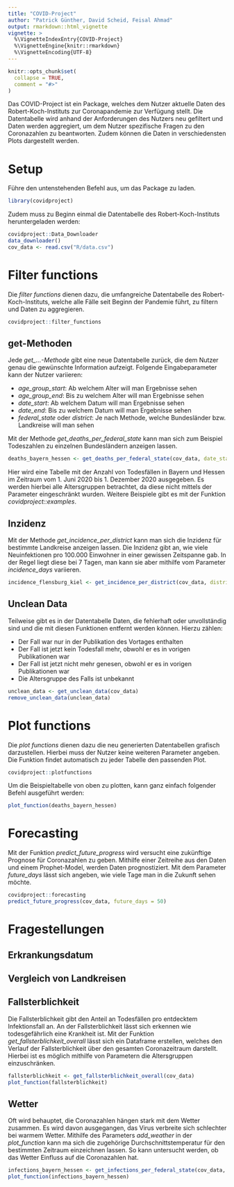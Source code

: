 ```yaml
---
title: "COVID-Project"
author: "Patrick Günther, David Scheid, Feisal Ahmad"
output: rmarkdown::html_vignette
vignette: >
  %\VignetteIndexEntry{COVID-Project}
  %\VignetteEngine{knitr::rmarkdown}
  %\VignetteEncoding{UTF-8}
---
```


```r
knitr::opts_chunk$set(
  collapse = TRUE,
  comment = "#>"
)
```
Das COVID-Project ist ein Package, welches dem Nutzer aktuelle Daten des Robert-Koch-Instituts zur Coronapandemie zur Verfügung stellt. Die Datentabelle wird anhand der Anforderungen des Nutzers neu gefiltert und Daten werden aggregiert, um dem Nutzer spezifische Fragen zu den Coronazahlen zu beantworten. Zudem können die Daten in verschiedensten Plots dargestellt werden.

# Setup

Führe den untenstehenden Befehl aus, um das Package zu laden.
```r
library(covidproject)
```
Zudem muss zu Beginn einmal die Datentabelle des Robert-Koch-Instituts heruntergeladen werden:

```r
covidproject::Data_Downloader
data_downloader()
cov_data <- read.csv("R/data.csv")
```

# Filter functions

Die *filter functions* dienen dazu, die umfangreiche Datentabelle des Robert-Koch-Instituts, welche alle Fälle seit Beginn der Pandemie führt, zu filtern und Daten zu aggregieren. 
```r
covidproject::filter_functions
```

## get-Methoden

Jede *get_...-Methode* gibt eine neue Datentabelle zurück, die dem Nutzer genau die gewünschte Information aufzeigt. 
Folgende Eingabeparameter kann der Nutzer variieren:

+ *age_group_start*: Ab welchem Alter will man Ergebnisse sehen
+ *age_group_end*: Bis zu welchem Alter will man Ergebnisse sehen
+ *date_start*: Ab welchem Datum will man Ergebnisse sehen
+ *date_end*: Bis zu welchem Datum will man Ergebnisse sehen
+ *federal_state* oder *district*: Je nach Methode, welche Bundesländer bzw. Landkreise will man sehen

Mit der Methode *get_deaths_per_federal_state* kann man sich zum Beispiel Todeszahlen zu einzelnen Bundesländern anzeigen lassen.
```r
deaths_bayern_hessen <- get_deaths_per_federal_state(cov_data, date_start = "2020/06/01", date_end = "2020/12/01", federal_state = c("Bayern", "Hessen"))
```
Hier wird eine Tabelle mit der Anzahl von Todesfällen in Bayern und Hessen im Zeitraum vom 1. Juni 2020 bis 1. Dezember 2020 ausgegeben. Es werden hierbei alle Altersgruppen betrachtet, da diese nicht mittels der Parameter eingeschränkt wurden.
Weitere Beispiele gibt es mit der Funktion *covidproject::examples*.

## Inzidenz

Mit der Methode *get_incidence_per_district* kann man sich die Inzidenz für bestimmte Landkreise anzeigen lassen. Die Inzidenz gibt an, wie viele Neuinfektionen pro 100.000 Einwohner in einer gewissen Zeitspanne gab. In der Regel liegt diese bei 7 Tagen, man kann sie aber mithilfe vom Parameter *incidence_days* variieren.
```r
incidence_flensburg_kiel <- get_incidence_per_district(cov_data, district = c("SK Flensburg", "SK Kiel"))
```

## Unclean Data

Teilweise gibt es in der Datentabelle Daten, die fehlerhaft oder unvollständig sind und die mit diesen Funktionen entfernt werden können.
Hierzu zählen:

+ Der Fall war nur in der Publikation des Vortages enthalten
+ Der Fall ist jetzt kein Todesfall mehr, obwohl er es in vorigen Publikationen war
+ Der Fall ist jetzt nicht mehr genesen, obwohl er es in vorigen Publikationen war
+ Die Altersgruppe des Falls ist unbekannt

```r
unclean_data <- get_unclean_data(cov_data)
remove_unclean_data(unclean_data)
```


# Plot functions

Die *plot functions* dienen dazu die neu generierten Datentabellen grafisch darzustellen. Hierbei muss der Nutzer keine weiteren Parameter angeben. Die Funktion findet automatisch zu jeder Tabelle den passenden Plot.

```r
covidproject::plotfunctions
```

Um die Beispieltabelle von oben zu plotten, kann ganz einfach folgender Befehl ausgeführt werden:

```r
plot_function(deaths_bayern_hessen)
```

# Forecasting

Mit der Funktion *predict_future_progress* wird versucht eine zukünftige Prognose für Coronazahlen zu geben. Mithilfe einer Zeitreihe aus den Daten und einem Prophet-Model, werden Daten prognostiziert. Mit dem Parameter *future_days* lässt sich angeben, wie viele Tage man in die Zukunft sehen möchte.

```r
covidproject::forecasting
predict_future_progress(cov_data, future_days = 50)
```

# Fragestellungen

## Erkrankungsdatum

## Vergleich von Landkreisen



## Fallsterblichkeit

Die Fallsterblichkeit gibt den Anteil an Todesfällen pro entdecktem Infektionsfall an. An der Fallsterblichkeit lässt sich erkennen wie todesgefährlich eine Krankheit ist. Mit der Funktion *get_fallsterblichkeit_overall* lässt sich ein Dataframe erstellen, welches den Verlauf der Fallsterblichkeit über den gesamten Coronazeitraum darstellt. Hierbei ist es möglich mithilfe von Parametern die Altersgruppen einzuschränken.

```r
fallsterblichkeit <- get_fallsterblichkeit_overall(cov_data)
plot_function(fallsterblichkeit)
```

## Wetter

Oft wird behauptet, die Coronazahlen hängen stark mit dem Wetter zusammen. Es wird davon ausgegangen, das Virus verbreite sich schlechter bei warmem Wetter. Mithilfe des Parameters *add_weather* in der *plot_function* kann ma sich die zugehörige Durchschnittstemperatur für den bestimmten Zeitraum einzeichnen lassen. So kann untersucht werden, ob das Wetter Einfluss auf die Coronazahlen hat.

```r
infections_bayern_hessen <- get_infections_per_federal_state(cov_data, date_start = "2020/06/01", date_end = "2020/12/01", federal_state = c("Bayern", "Hessen"))
plot_function(infections_bayern_hessen)
```
